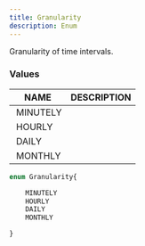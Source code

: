 ```yaml
---
title: Granularity
description: Enum
---
```


Granularity of time intervals.

### Values

| NAME | DESCRIPTION |
| - | - |
| MINUTELY |  |
| HOURLY |  |
| DAILY |  |
| MONTHLY |  |
	
```graphql
enum Granularity{

	MINUTELY
	HOURLY
	DAILY
	MONTHLY

}
```

